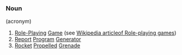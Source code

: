 ===Noun=== 
(acronym)
# [[Role-Playing]] [[Game]] (see [[en:Role-playing game|Wikipedia articleof Role-playing games]])
# [[Report]] [[Program]] [[Generator]]
# [[Rocket]] [[Propelled]] [[Grenade]]